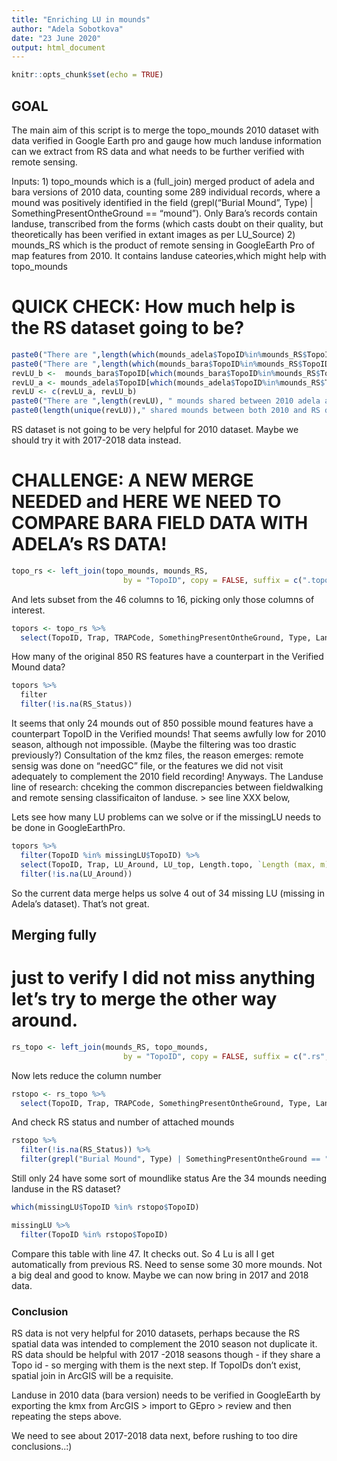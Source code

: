 ```yaml
---
title: "Enriching LU in mounds"
author: "Adela Sobotkova"
date: "23 June 2020"
output: html_document
---
```


```r
knitr::opts_chunk$set(echo = TRUE)
```

## GOAL
The main aim of this script is to merge the topo_mounds 2010 dataset with data verified in Google Earth pro and gauge how much landuse information  can we extract from  RS data and what needs to be further verified with remote sensing.

Inputs:
1) topo_mounds which is a (full_join) merged product of adela and bara versions of 2010 data, counting some 289 individual records, where a mound was positively identified in the field (grepl("Burial Mound", Type) | SomethingPresentOntheGround == "mound"). Only Bara's records contain landuse, transcribed from the forms (which casts doubt on their quality, but theoretically has been verified in extant images as per LU_Source)
2) mounds_RS which is the product of remote sensing in GoogleEarth Pro of map features from 2010. It contains landuse cateories,which might help with topo_mounds


# QUICK CHECK: How much help is the RS dataset going to be?
```r
paste0("There are ",length(which(mounds_adela$TopoID%in%mounds_RS$TopoID)), " mounds shared between 2010 adela and RS dataset") 
paste0("There are ",length(which(mounds_bara$TopoID%in%mounds_RS$TopoID)), " mounds shared between 2010 bara and RS dataset") 
revLU_b <-  mounds_bara$TopoID[which(mounds_bara$TopoID%in%mounds_RS$TopoID)]
revLU_a <- mounds_adela$TopoID[which(mounds_adela$TopoID%in%mounds_RS$TopoID)]
revLU <- c(revLU_a, revLU_b)
paste0("There are ",length(revLU), " mounds shared between 2010 adela and bara, and RS dataset") 
paste0(length(unique(revLU))," shared mounds between both 2010 and RS datasets are unique.") 
```
RS dataset is not going to be very helpful for 2010 dataset. Maybe we should try it with 2017-2018 data instead.

# CHALLENGE: A NEW MERGE NEEDED and HERE WE NEED TO COMPARE BARA FIELD DATA WITH ADELA's RS DATA!
```r
topo_rs <- left_join(topo_mounds, mounds_RS, 
                         by = "TopoID", copy = FALSE, suffix = c(".topo", ".rs")) # 
```

And lets subset from the 46 columns to 16, picking only those columns of interest.

```r
topors <- topo_rs %>% 
  select(TopoID, Trap, TRAPCode, SomethingPresentOntheGround, Type, LandUseAround, LanduseOn, LU_Around, LU_top, Length.topo, `Length (max, m)`, Length.rs, RS_Status, RS_feature_type, Condition, Principal)

```

How many of the original 850 RS features have a counterpart in the Verified Mound data?

```r
topors %>%
  filter
  filter(!is.na(RS_Status))
```

It seems that only 24 mounds out of 850 possible mound features have a counterpart TopoID in the Verified mounds! That seems awfully low for 2010 season, although not impossible. (Maybe the filtering was too drastic previously?)
Consultation of the kmz files, the reason emerges:  remote sensig was done on "needGC" file, or the features we did not visit adequately to complement the 2010 field recording!
Anyways. The Landuse line of research: chceking the common discrepancies between fieldwalking and remote sensing classificaiton of landuse. >  see line XXX below,


Lets see how many LU problems can we solve or if the missingLU needs to be done in GoogleEarthPro. 

```r
topors %>% 
  filter(TopoID %in% missingLU$TopoID) %>% 
  select(TopoID, Trap, LU_Around, LU_top, Length.topo, `Length (max, m)`, Length.rs) %>% 
  filter(!is.na(LU_Around))
```

So the current data merge helps us solve 4 out of 34 missing LU (missing in Adela's dataset). That's not great.

## Merging fully
# just to verify I did not miss anything let's try to merge the other way around.
```r
rs_topo <- left_join(mounds_RS, topo_mounds, 
                         by = "TopoID", copy = FALSE, suffix = c(".rs", ".topo")) 
```

Now lets reduce the column number
```r
rstopo <- rs_topo %>% 
  select(TopoID, Trap, TRAPCode, SomethingPresentOntheGround, Type, LandUseAround, LanduseOn, LU_Around, LU_top, Length.topo, `Length (max, m)`, Length.rs, RS_Status, RS_feature_type, Condition, Principal)
```

And check RS status and number of attached mounds
```r
rstopo %>%
  filter(!is.na(RS_Status)) %>% 
  filter(grepl("Burial Mound", Type) | SomethingPresentOntheGround == "mound")
```

Still only 24 have some sort of moundlike status
Are the 34 mounds needing landuse in the RS dataset?

```r
which(missingLU$TopoID %in% rstopo$TopoID)
```


```r
missingLU %>% 
  filter(TopoID %in% rstopo$TopoID)
```

Compare this table with line 47. It checks out. So 4 Lu is all I get automatically from previous RS. Need to sense some 30 more mounds. Not a big deal and good to know. Maybe we can now bring in 2017 and 2018 data.


### Conclusion

RS data is not very helpful for 2010 datasets, perhaps because the RS spatial data was intended to complement the 2010 season not duplicate it. RS data should be helpful with 2017 -2018 seasons though - if they share a Topo id -  so merging with them is the next step. If TopoIDs don't exist, spatial join in ArcGIS will be a requisite.

Landuse in 2010 data (bara version) needs to be verified in GoogleEarth by exporting the kmx from ArcGIS > import to GEpro > review and then repeating the steps above. 

We need to see about 2017-2018 data next, before rushing to too dire conclusions..:)